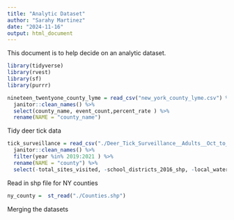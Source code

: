 ```yaml
---
title: "Analytic Dataset"
author: "Sarahy Martinez"
date: "2024-11-16"
output: html_document
---
```


This document is to help decide on an analytic dataset. 

```r
library(tidyverse)
library(rvest)
library(sf)
library(purrr)
``` 

```r
nineteen_twentyone_county_lyme = read_csv("new_york_county_lyme.csv") %>% 
  janitor::clean_names() %>% 
  select(county_name, event_count,percent_rate ) %>% 
  rename(NAME = "county_name")

```


Tidy deer tick data 
```r

tick_surveillance = read_csv("./Deer_Tick_Surveillance__Adults__Oct_to_Dec__excluding_Powassan_virus__Beginning_2008_20241116.csv") %>% 
  janitor::clean_names() %>% 
  filter(year %in% 2019:2021 ) %>% 
  rename(NAME = "county") %>% 
  select(-total_sites_visited, -school_districts_2016_shp, -local_waterfront_revitalization_program_lwrp_communities, -new_york_zip_codes, -counties, -nys_senate_districts)

```

Read in shp file for NY counties 

```r
ny_county =  st_read("./Counties.shp") 

```

Merging the datasets 

```r

```

